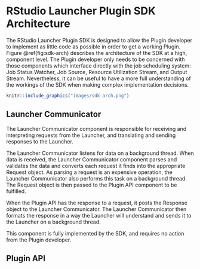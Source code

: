 # RStudio Launcher Plugin SDK Architecture {#sdkarch}

The RStudio Launcher Plugin SDK is designed to allow the Plugin developer to implement as little code as possible in order to get a working Plugin. Figure \@ref(fig:sdk-arch) describes the architecture of the SDK at a high, component level. The Plugin developer only needs to be concerned with those components which interface directly with the job scheduling system: Job Status Watcher, Job Source, Resource Utilization Stream, and Output Stream. Nevertheless, it can be useful to have a more full understanding of the workings of the SDK when making complex implementation decisions.

```r
knitr::include_graphics("images/sdk-arch.png")
```


## Launcher Communicator

The Launcher Communicator component is responsible for receiving and interpreting requests from the Launcher, and translating and sending responses to the Launcher. 

The Launcher Communicator listens for data on a background thread. When data is received, the Launcher Communicator component parses and validates the data and converts each request it finds into the appropriate Request object. As parsing a request is an expensive operation, the Launcher Communicator also performs this task on a background thread. The Request object is then passed to the Plugin API component to be fulfilled.

When the Plugin API has the response to a request, it posts the Response object to the Launcher Communicator. The Launcher Communicator then formats the response in a way the Launcher will understand and sends it to the Launcher on a background thread.

This component is fully implemented by the SDK, and requires no action from the Plugin developer.

## Plugin API

